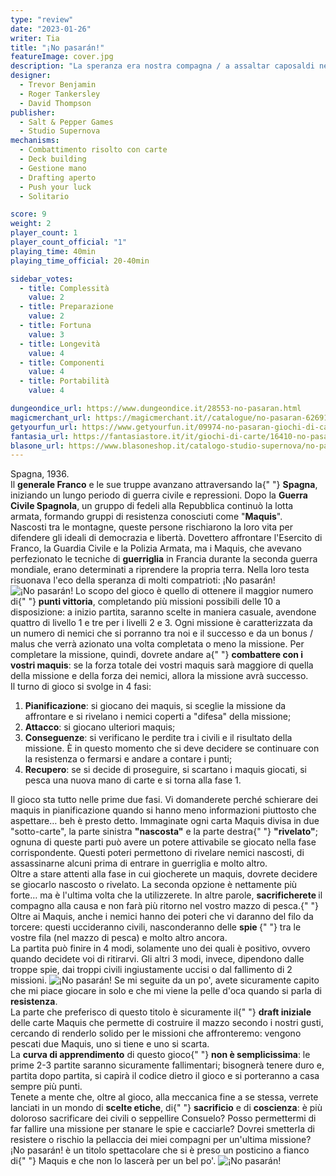 ```yaml
---
type: "review"
date: "2023-01-26"
writer: Tia
title: "¡No pasarán!"
featureImage: cover.jpg
description: "La speranza era nostra compagna / a assaltar caposaldi nemici / conquistandoci l'armi in battaglia / scalzi e laceri eppure felici"
designer:
  - Trevor Benjamin
  - Roger Tankersley
  - David Thompson
publisher:
  - Salt & Pepper Games
  - Studio Supernova
mechanisms:
  - Combattimento risolto con carte
  - Deck building
  - Gestione mano
  - Drafting aperto
  - Push your luck
  - Solitario

score: 9
weight: 2
player_count: 1
player_count_official: "1"
playing_time: 40min
playing_time_official: 20-40min

sidebar_votes:
  - title: Complessità
    value: 2
  - title: Preparazione
    value: 2
  - title: Fortuna
    value: 3
  - title: Longevità
    value: 4
  - title: Componenti
    value: 4
  - title: Portabilità
    value: 4

dungeondice_url: https://www.dungeondice.it/28553-no-pasaran.html
magicmerchant_url: https://magicmerchant.it//catalogue/no-pasaran-62691/
getyourfun_url: https://www.getyourfun.it/09974-no-pasaran-giochi-di-carte.html
fantasia_url: https://fantasiastore.it/it/giochi-di-carte/16410-no-pasaran.html
blasone_url: https://www.blasoneshop.it/catalogo-studio-supernova/no-pasaran-91-2320
---
```


<Setting>
  Spagna, 1936.
  <br />
  Il <strong>generale Franco</strong> e le sue truppe avanzano attraversando la{" "}
  <strong>Spagna</strong>, iniziando un lungo periodo di guerra civile e
  repressioni. Dopo la <strong>Guerra Civile Spagnola</strong>, un gruppo di
  fedeli alla Repubblica continuò la lotta armata, formando gruppi di resistenza
  conosciuti come "<strong>Maquis</strong>".
  <br />
  Nascosti tra le montagne, queste persone rischiarono la loro vita per
  difendere gli ideali di democrazia e libertà. Dovettero affrontare l'Esercito
  di Franco, la Guardia Civile e la Polizia Armata, ma i Maquis, che avevano
  perfezionato le tecniche di <strong>guerriglia</strong> in Francia durante la
  seconda guerra mondiale, erano determinati a riprendere la propria terra.
  Nella loro testa risuonava l'eco della speranza di molti compatrioti: ¡No
  pasarán!
</Setting>

<img src="./game1.jpg" alt="¡No pasarán!" />

<Rules>
  Lo scopo del gioco è quello di ottenere il maggior numero di{" "}
  <strong>punti vittoria</strong>, completando più missioni possibili delle 10 a
  disposizione: a inizio partita, saranno scelte in maniera casuale, avendone
  quattro di livello 1 e tre per i livelli 2 e 3. Ogni missione è caratterizzata
  da un numero di nemici che si porranno tra noi e il successo e da un bonus /
  malus che verrà azionato una volta completata o meno la missione. Per
  completare la missione, quindi, dovrete andare a{" "}
  <strong>combattere con i vostri maquis</strong>: se la forza totale dei vostri
  maquis sarà maggiore di quella della missione e della forza dei nemici, allora
  la missione avrà successo.
  <br />
  Il turno di gioco si svolge in 4 fasi:
  <ol>
    <li>
      <strong>Pianificazione</strong>: si giocano dei maquis, si sceglie la
      missione da affrontare e si rivelano i nemici coperti a "difesa" della
      missione;
    </li>
    <li>
      <strong>Attacco</strong>: si giocano ulteriori maquis;
    </li>
    <li>
      <strong>Conseguenze</strong>: si verificano le perdite tra i civili e il
      risultato della missione. È in questo momento che si deve decidere se
      continuare con la resistenza o fermarsi e andare a contare i punti;
    </li>
    <li>
      <strong>Recupero</strong>: se si decide di proseguire, si scartano i
      maquis giocati, si pesca una nuova mano di carte e si torna alla fase 1.
    </li>
  </ol>
  Il gioco sta tutto nelle prime due fasi. Vi domanderete perché schierare dei
  maquis in pianificazione quando si hanno meno informazioni piuttosto che
  aspettare… beh è presto detto. Immaginate ogni carta Maquis divisa in due
  "sotto-carte", la parte sinistra <strong>"nascosta"</strong> e la parte destra{" "}
  <strong>"rivelato"</strong>; ognuna di queste parti può avere un potere
  attivabile se giocato nella fase corrispondente. Questi poteri permettono di
  rivelare nemici nascosti, di assassinarne alcuni prima di entrare in
  guerriglia e molto altro. <br />
  Oltre a stare attenti alla fase in cui giocherete un maquis, dovrete decidere se
  giocarlo nascosto o rivelato. La seconda opzione è nettamente più forte… ma è l'ultima
  volta che la utilizzerete. In altre parole, <strong>
    sacrificherete
  </strong> il compagno alla causa e non farà più ritorno nel vostro mazzo di pesca.{" "}
  <br />
  Oltre ai Maquis, anche i nemici hanno dei poteri che vi daranno del filo da
  torcere: questi uccideranno civili, nasconderanno delle <strong>
    spie
  </strong>{" "}
  tra le vostre fila (nel mazzo di pesca) e molto altro ancora.
  <br />
  La partita può finire in 4 modi, solamente uno dei quali è positivo, ovvero
  quando decidete voi di ritirarvi. Gli altri 3 modi, invece, dipendono dalle
  troppe spie, dai troppi civili ingiustamente uccisi o dal fallimento di 2
  missioni.
</Rules>

<img src="./game2.jpg" alt="¡No pasarán!" />

<Feedback>
  Se mi seguite da un po', avete sicuramente capito che mi piace giocare in solo
  e che mi viene la pelle d'oca quando si parla di <strong>resistenza</strong>.
  <br />
  La parte che preferisco di questo titolo è sicuramente il{" "}
  <strong>draft iniziale</strong> delle carte Maquis che permette di costruire
  il mazzo secondo i nostri gusti, cercando di renderlo solido per le missioni
  che affronteremo: vengono pescati due Maquis, uno si tiene e uno si scarta.
  <br />
  La <strong>curva di apprendimento</strong> di questo gioco{" "}
  <strong>non è semplicissima</strong>: le prime 2-3 partite saranno sicuramente
  fallimentari; bisognerà tenere duro e, partita dopo partita, si capirà il
  codice dietro il gioco e si porteranno a casa sempre più punti.
  <br />
  Tenete a mente che, oltre al gioco, alla meccanica fine a se stessa, verrete
  lanciati in un mondo di <strong>scelte etiche</strong>, di{" "}
  <strong>sacrificio</strong> e di <strong>coscienza</strong>: è più doloroso
  sacrificare dei civili o seppellire Consuelo? Posso permettermi di far fallire
  una missione per stanare le spie e cacciarle? Dovrei smetterla di resistere o
  rischio la pellaccia dei miei compagni per un'ultima missione?
  <br />
  ¡No pasarán! è un titolo spettacolare che si è preso un posticino a fianco di{" "}
  <Link to="/reviews/maquis/">Maquis</Link> e che non lo lascerà per un bel po'.
</Feedback>

<img src="./game3.jpg" alt="¡No pasarán!" />
